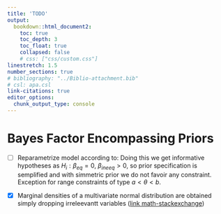 ```yaml
---
title: 'TODO'
output:
  bookdown::html_document2: 
    toc: true
    toc_depth: 3
    toc_float: true
    collapsed: false
    # css: ["css/custom.css"]
linestretch: 1.5
number_sections: true
# bibliography: "../Biblio-attachment.bib"
# csl: apa.csl
link-citations: true 
editor_options: 
  chunk_output_type: console
---
```



# Bayes Factor Encompassing Priors

- [ ] Reparametrize model according to: 
\begin{align}
&\beta_{eq} = R_{eq}\theta - r_{eq},\\
&\beta_{ineq} = R_{ineq}\theta - r_{ineq}.
\end{align}
Doing this we get informative hypotheses as $H_i: \beta_{eq} = 0,\ \beta_{ineeq}>0$, so prior specification is semplified and with simmetric prior we do  not favoir any constraint. Exception for range constraints of type $a<\theta<b$.

- [X] Marginal densities of a multivariate normal distribution are obtained simply dropping irreleevantt variables ([link math-stackexchange](https://math.stackexchange.com/questions/2528201/find-the-marginal-distributions-pdfs-of-a-multivariate-normal-distribution))

